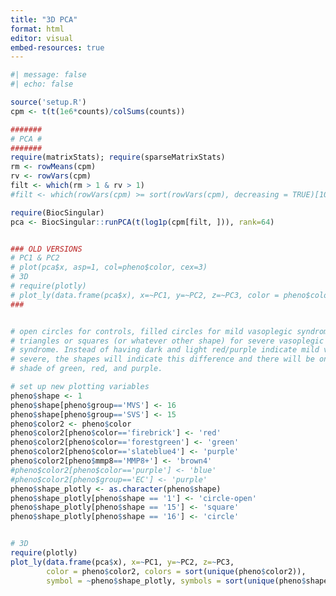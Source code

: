 ```yaml
---
title: "3D PCA"
format: html
editor: visual
embed-resources: true
---
```



```r
#| message: false
#| echo: false

source('setup.R')
cpm <- t(t(1e6*counts)/colSums(counts))

#######
# PCA #
#######
require(matrixStats); require(sparseMatrixStats)
rm <- rowMeans(cpm)
rv <- rowVars(cpm)
filt <- which(rm > 1 & rv > 1)
#filt <- which(rowVars(cpm) >= sort(rowVars(cpm), decreasing = TRUE)[10000])

require(BiocSingular)
pca <- BiocSingular::runPCA(t(log1p(cpm[filt, ])), rank=64)


### OLD VERSIONS
# PC1 & PC2
# plot(pca$x, asp=1, col=pheno$color, cex=3)
# 3D
# require(plotly)
# plot_ly(data.frame(pca$x), x=~PC1, y=~PC2, z=~PC3, color = pheno$color, colors = sort(unique(pheno$color)))
###


# open circles for controls, filled circles for mild vasoplegic syndrome, filled
# triangles or squares (or whatever other shape) for severe vasoplegic
# syndrome. Instead of having dark and light red/purple indicate mild vs.
# severe, the shapes will indicate this difference and there will be only one
# shade of green, red, and purple.

# set up new plotting variables
pheno$shape <- 1
pheno$shape[pheno$group=='MVS'] <- 16
pheno$shape[pheno$group=='SVS'] <- 15
pheno$color2 <- pheno$color
pheno$color2[pheno$color=='firebrick'] <- 'red'
pheno$color2[pheno$color=='forestgreen'] <- 'green'
pheno$color2[pheno$color=='slateblue4'] <- 'purple'
pheno$color2[pheno$mmp8=='MMP8+'] <- 'brown4'
#pheno$color2[pheno$color=='purple'] <- 'blue'
#pheno$color2[pheno$group=='EC'] <- 'purple'
pheno$shape_plotly <- as.character(pheno$shape)
pheno$shape_plotly[pheno$shape == '1'] <- 'circle-open'
pheno$shape_plotly[pheno$shape == '15'] <- 'square'
pheno$shape_plotly[pheno$shape == '16'] <- 'circle'


# 3D
require(plotly)
plot_ly(data.frame(pca$x), x=~PC1, y=~PC2, z=~PC3,
        color = pheno$color2, colors = sort(unique(pheno$color2)),
        symbol = ~pheno$shape_plotly, symbols = sort(unique(pheno$shape_plotly)))

```

